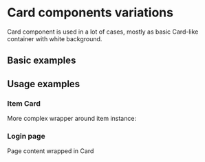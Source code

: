 
<Meta title="Components/Interface/Card/Variations" />

<style>{`

`}</style>

# Card components variations

Card component is used in a lot of cases, mostly as basic Card-like container with white background.

## Basic examples

<Canvas>
    <Story id="components-interface-card-all-stories--no-props" />
    <Story id="components-interface-card-all-stories--custom-padding" />
    <Story id="components-interface-card-all-stories--medium-shadow" />
    <Story id="components-interface-card-all-stories--large-shadow" />
</Canvas>

## Usage examples

### Item Card

More complex wrapper around item instance:

<Canvas>
    <Story id="components-interface-productcard--default" />
</Canvas>

### Login page

Page content wrapped in Card

<Canvas>
    <Story id="pages-login-page--default" />
</Canvas>
